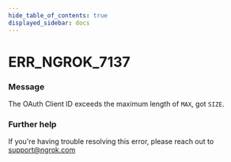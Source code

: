 ```yaml
---
hide_table_of_contents: true
displayed_sidebar: docs
---
```



# ERR_NGROK_7137

### Message

The OAuth Client ID exceeds the maximum length of `MAX`, got `SIZE`.

<ErrorDetails error="err_ngrok_7137" />

### Further help

If you're having trouble resolving this error, please reach out to [support@ngrok.com](mailto:support@ngrok.com?subject=Help%20with%20ERR_NGROK_7137)

